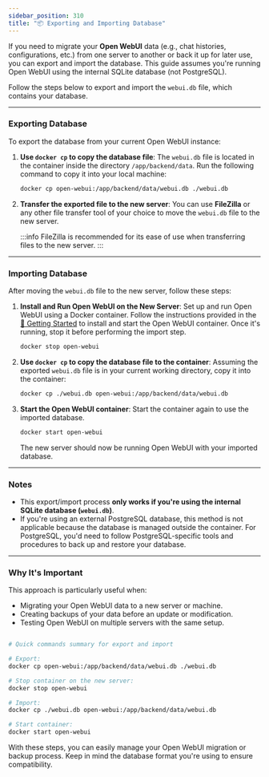 ```yaml
---
sidebar_position: 310
title: "📦 Exporting and Importing Database"
---
```



If you need to migrate your **Open WebUI** data (e.g., chat histories, configurations, etc.) from one server to another or back it up for later use, you can export and import the database. This guide assumes you're running Open WebUI using the internal SQLite database (not PostgreSQL).

Follow the steps below to export and import the `webui.db` file, which contains your database.

---

### Exporting Database

To export the database from your current Open WebUI instance:

1. **Use `docker cp` to copy the database file**:
   The `webui.db` file is located in the container inside the directory `/app/backend/data`. Run the following command to copy it into your local machine:
   ```bash
   docker cp open-webui:/app/backend/data/webui.db ./webui.db
   ```

2. **Transfer the exported file to the new server**:
   You can use **FileZilla** or any other file transfer tool of your choice to move the `webui.db` file to the new server.

   :::info
   FileZilla is recommended for its ease of use when transferring files to the new server.
   :::

---

### Importing Database

After moving the `webui.db` file to the new server, follow these steps:

1. **Install and Run Open WebUI on the New Server**:
   Set up and run Open WebUI using a Docker container. Follow the instructions provided in the [🚀 Getting Started](/getting-started) to install and start the Open WebUI container. Once it's running, stop it before performing the import step.
   ```bash
   docker stop open-webui
   ```

2. **Use `docker cp` to copy the database file to the container**:
   Assuming the exported `webui.db` file is in your current working directory, copy it into the container:
   ```bash
   docker cp ./webui.db open-webui:/app/backend/data/webui.db
   ```

3. **Start the Open WebUI container**:
   Start the container again to use the imported database.
   ```bash
   docker start open-webui
   ```

   The new server should now be running Open WebUI with your imported database.

---

### Notes

- This export/import process **only works if you're using the internal SQLite database (`webui.db`)**.
- If you're using an external PostgreSQL database, this method is not applicable because the database is managed outside the container. For PostgreSQL, you'd need to follow PostgreSQL-specific tools and procedures to back up and restore your database.

---

### Why It's Important

This approach is particularly useful when:

- Migrating your Open WebUI data to a new server or machine.
- Creating backups of your data before an update or modification.
- Testing Open WebUI on multiple servers with the same setup.

```bash

# Quick commands summary for export and import

# Export:
docker cp open-webui:/app/backend/data/webui.db ./webui.db

# Stop container on the new server:
docker stop open-webui

# Import:
docker cp ./webui.db open-webui:/app/backend/data/webui.db

# Start container:
docker start open-webui
```

With these steps, you can easily manage your Open WebUI migration or backup process. Keep in mind the database format you're using to ensure compatibility.